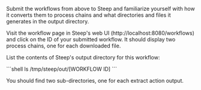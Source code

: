 <DocsLink href="#submit-the-workflow">Submit the workflows</DocsLink> from above to Steep and familiarize yourself with how it converts them to process chains and what directories and files it generates in the output directory.

Visit the workflow page in Steep's web UI (http://localhost:8080/workflows) and click on the ID of your submitted workflow. It should display two process chains, one for each downloaded file.

List the contents of Steep's output directory for this workflow:

<CodeContainer title="Terminal">
```shell
ls /tmp/steep/out/[WORKFLOW ID]
```
</CodeContainer>

You should find two sub-directories, one for each extract action output.
